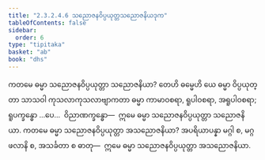 ```yaml
---
title: "2.3.2.4.6 သညောဇနဝိပ္ပယုတ္တသညောဇနိယဒုက"
tableOfContents: false
sidebar:
  order: 6
type: "tipitaka"
basket: "ab"
book: "dhs"
---
```



<DynamicBreadcrumb />

<Division number="1138" book="dhs" e="ch" v="29" p="228">

<Paragraph number="1831" book="dhs">
ကတမေ ဓမ္မာ သညောဇနဝိပ္ပယုတ္တာ သညောဇနိယာ? တေဟိ ဓမ္မေဟိ ယေ ဓမ္မာ ဝိပ္ပယုတ္တာ သာသဝါ ကုသလာကုသလာဗျာကတာ ဓမ္မာ ကာမာဝစရာ, ရူပါဝစရာ, အရူပါဝစရာ; ရူပက္ခန္ဓော …ပေ…  ဝိညာဏက္ခန္ဓော—  ဣမေ ဓမ္မာ သညောဇနဝိပ္ပယုတ္တာ သညောဇနိယာ.
</Paragraph>

</Division>
<Division number="1139" book="dhs" e="ch" v="29" p="228">

<Paragraph number="1832" book="dhs">
ကတမေ ဓမ္မာ သညောဇနဝိပ္ပယုတ္တာ အသညောဇနိယာ? အပရိယာပန္နာ မဂ္ဂါ စ, မဂ္ဂဖလာနိ စ, အသင်္ခတာ စ ဓာတု—  ဣမေ ဓမ္မာ သညောဇနဝိပ္ပယုတ္တာ အသညောဇနိယာ.
</Paragraph>
</Division>
